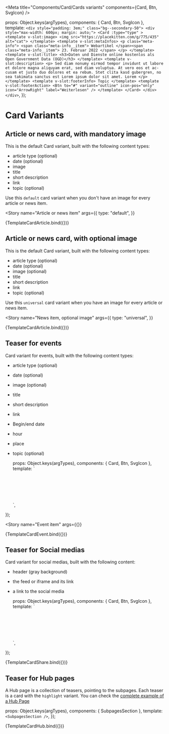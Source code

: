 
<Meta
  title="Components/Card/Cards variants"
  components={Card, Btn, SvgIcon}
/>

  props: Object.keys(argTypes),
  components: { Card, Btn, SvgIcon },
  template:
  `
    <div style="padding: 3em;" class="bg--secondary-50">
      <div style="max-width: 600px; margin: auto;">
        <Card :type="type" >
          <template v-slot:image>
            <img src="https://placekitten.com/g/775/435" alt="cat">
          </template>
          <template v-slot:metaInfos>
            <p class="meta-info">
              <span class="meta-info__item">
                Webartikel
              </span><span class="meta-info__item">
                23. Februar 2022
              </span>
            </p>
          </template>
          <template v-slot:title>
            <h3>Daten und Dienste online kostenlos als Open Government Data (OGD)</h3>
          </template>
          <template v-slot:description>
            <p>
              Sed diam nonumy eirmod tempor invidunt ut labore et dolore magna aliquyam erat,
              sed diam voluptua. At vero eos et ac-cusam et justo duo dolores et ea rebum.
              Stet clita kasd gubergren, no sea takimata sanctus est Lorem ipsum dolor sit amet.
              Lorem
            </p>
          </template>
          <template v-slot:footerInfo>
            Topic
          </template>
          <template v-slot:footerAction>
            <Btn
              to="#"
              variant="outline"
              icon-pos="only"
              icon="ArrowRight"
              label="Weiterlesen"
            />
          </template>
        </Card>
      </div>
    </div>
  `,
});

# Card Variants

## Article or news card, with mandatory image
This is the default Card variant, built with the following content types:
- article type (optional)
- date (optional)
- image
- title
- short description
- link
- topic (optional)

Use this `default` card variant when you don't have an image for every article or news item.

<Story
  name="Article or news item"
  args={{
    type: "default",
  }}
>
  {TemplateCardArticle.bind({})}
</Story>

## Article or news card, with optional image
This is the default Card variant, built with the following content types:
- article type (optional)
- date (optional)
- image (optional)
- title
- short description
- link
- topic (optional)

Use this `universal` card variant when you have an image for every article or news item.

<Story
  name="News item, optional image"
  args={{
    type: "universal",
  }}
>
  {TemplateCardArticle.bind({})}
</Story>

## Teaser for events
Card variant for events, built with the following content types:
- article type (optional)
- date (optional)
- image (optional)
- title
- short description
- link
- Begin/end date
- hour
- place
- topic (optional)

  props: Object.keys(argTypes),
  components: { Card, Btn, SvgIcon },
  template:
  `
    <div style="padding: 3em;" class="bg--secondary-50">
      <div style="max-width: 600px; margin: auto;">
        <Card type="default" >
          <template v-slot:image>
            <img src="https://placekitten.com/g/775/350" alt="cat">
          </template>
          <template v-slot:metaInfos>
            <p class="meta-info">
              <span class="meta-info__item">
                Konferenz
              </span><span class="meta-info__item">
                23. Februar 2022
              </span>
            </p>
          </template>
          <template v-slot:title>
            <h3>Event title</h3>
          </template>
          <template v-slot:description>
            <p>
              Hatten Sie schon immer eine Idee, die sie mit Geodaten umsetzen wollten?
              Wollten Sie schon immer ein Problem mit Hilfe von Karten und Luftbildern lösen?
            </p>
          </template>
          <template v-slot:eventInfos>
            <ul class="flex flex-wrap">
              <li class="flex items-center mr-6 mb-2">
                <SvgIcon icon="Calendar" size="xl" class="-ml-1.5 mr-1" />
                <div>10-12 Mai 2022</div>
              </li>
              <li class="flex items-center mr-6 mb-2">
                <SvgIcon icon="Clock" size="xl" class="-ml-1.5 mr-1" />
                <div>9 bis 11 Uhr</div>
              </li>
              <li class="flex items-center mr-6 mb-2">
                <SvgIcon icon="MapMarker" size="xl" class="-ml-1.5 mr-1" />
                <div>Zürich</div>
              </li>
            </ul>
          </template>
          <template v-slot:footerInfo>
            Topic
          </template>
          <template v-slot:footerAction>
            <Btn
              to="#"
              variant="outline"
              icon-pos="only"
              icon="ArrowRight"
              label="Weiterlesen"
            />
          </template>
        </Card>
      </div>
    </div>
  `,
});

<Story
  name="Event item"
  args={{}}
>
  {TemplateCardEvent.bind({})}
</Story>

## Teaser for Social medias
Card variant for social medias, built with the following content:
- header (gray background)
- the feed or iframe and its link
- a link to the social media

  props: Object.keys(argTypes),
  components: { Card, Btn, SvgIcon },
  template:
  `
    <div style="padding: 3em;" class="bg--secondary-50">
      <div style="max-width: 600px; margin: auto;">
        <Card>
          <template v-slot:header>
            <SvgIcon icon="Instagram" size="xl" class="mr-2" />
            <div>Instagram insights</div>
          </template>
          <template v-slot:description>
              <div
                class="socials__instagram"
              >
                <iframe class="instagram-media instagram-media-rendered" id="instagram-embed-0" src="https://www.instagram.com/p/Cd6KkQsOnOh/embed/?cr=1&amp;v=14&amp;wp=333&amp;rd=https%3A%2F%2Fstorybook.bund-ds.bedev.liip.ch&amp;rp=%2Fiframe.html%3Fid%3Dpages-homepage--example%26viewMode%3Ddocs#%7B%22ci%22%3A0%2C%22os%22%3A880315.3999999994%2C%22ls%22%3A879792.2999999998%2C%22le%22%3A880250.2000000002%7D" allowtransparency="true" allowfullscreen="true" frameborder="0" height="588" data-instgrm-payload-id="instagram-media-payload-0" scrolling="no" style="background: white; width: calc(100% - 2px); border-radius: 3px; border: 1px solid rgb(219, 219, 219); box-shadow: none; display: block; margin: 0px 0px 12px; min-width: 326px; padding: 0px;"></iframe>
              </div>
            </template>
          <template v-slot:footerAction>
            <Btn
              to="#"
              variant="outline"
              icon-pos="only"
              icon="ArrowRight"
              label="Weiterlesen"
            />
          </template>
        </Card>
      </div>
    </div>
  `,
});

<Canvas>
  <Story
    name="Sharing item"
    args={{}}
  >
    {TemplateCardShare.bind({})}
  </Story>
</Canvas>

## Teaser for Hub pages
A Hub page is a collection of teasers, pointing to the subpages. Each teaser is a card with the `highlight` variant. You can check the <a href="?path=/story/pages-hub-page--example">complete example of a Hub Page</a>

  props: Object.keys(argTypes),
  components: { SubpagesSection },
  template:
  `
    <SubpagesSection />
  `,
});

<Canvas>
  <Story
    name="Hub page item"
    args={{}}
  >
    {TemplateCardHub.bind({})}
  </Story>
</Canvas>

